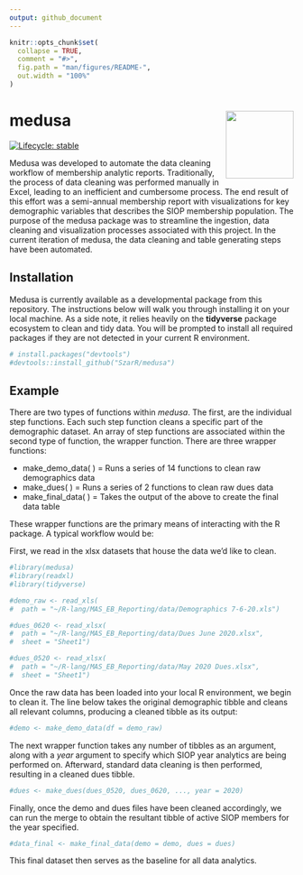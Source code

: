 ```yaml
---
output: github_document
---
```


```r
knitr::opts_chunk$set(
  collapse = TRUE,
  comment = "#>",
  fig.path = "man/figures/README-",
  out.width = "100%"
)
```

# medusa <img src="man/figures/logo.png" align="right" width="120" />

<!-- badges: start -->
[![Lifecycle: stable](https://img.shields.io/badge/lifecycle-stable-brightgreen.svg)](https://www.tidyverse.org/lifecycle/#stable)

<!-- badges: end -->

Medusa was developed to automate the data cleaning workflow of membership
analytic reports. Traditionally, the process of data cleaning was performed
manually in Excel, leading to an inefficient and cumbersome process. The end
result of this effort was a semi-annual membership report with visualizations
for key demographic variables that describes the SIOP membership population. The
purpose of the medusa package was to streamline the ingestion, data cleaning and
visualization processes associated with this project. In the current iteration
of medusa, the data cleaning and table generating steps have been automated.

## Installation

Medusa is currently available as a developmental package from this repository. 
The instructions below will walk you through installing it on your local machine.
As a side note, it relies heavily on the **tidyverse** package ecosystem to clean
and tidy data. You will be prompted to install all required packages if they are
not detected in your current R environment.

``` r
# install.packages("devtools")
#devtools::install_github("SzarR/medusa")
```

## Example

There are two types of functions within *medusa*. The first, are the individual
step functions. Each such step function cleans a specific part of the demographic
dataset. An array of step functions are associated within the second type of
function, the wrapper function. There are three wrapper functions:

* make_demo_data( ) = Runs a series of 14 functions to clean raw demographics data
* make_dues( ) = Runs a series of 2 functions to clean raw dues data
* make_final_data( ) = Takes the output of the above to create the final data table

These wrapper functions are the primary means of interacting with the R package. 
A typical workflow would be:

First, we read in the xlsx datasets that house the data we'd like to clean.

```r
#library(medusa)
#library(readxl)
#library(tidyverse)

#demo_raw <- read_xls(
#  path = "~/R-lang/MAS_EB_Reporting/data/Demographics 7-6-20.xls")

#dues_0620 <- read_xlsx(
#  path = "~/R-lang/MAS_EB_Reporting/data/Dues June 2020.xlsx",
#  sheet = "Sheet1")

#dues_0520 <- read_xlsx(
#  path = "~/R-lang/MAS_EB_Reporting/data/May 2020 Dues.xlsx",
#  sheet = "Sheet1")
```

Once the raw data has been loaded into your local R environment, we begin to
clean it. The line below takes the original demographic tibble and cleans all
relevant columns, producing a cleaned tibble as its output:

```r
#demo <- make_demo_data(df = demo_raw)
```

The next wrapper function takes any number of tibbles as an argument, along
with a *year* argument to specify which SIOP year analytics are being performed 
on. Afterward, standard data cleaning is then performed, resulting in a cleaned
dues tibble.

```r
#dues <- make_dues(dues_0520, dues_0620, ..., year = 2020)
```

Finally, once the demo and dues files have been cleaned accordingly, we can run
the merge to obtain the resultant tibble of active SIOP members for the year
specified.

```r
#data_final <- make_final_data(demo = demo, dues = dues)
```

This final dataset then serves as the baseline for all data analytics.

